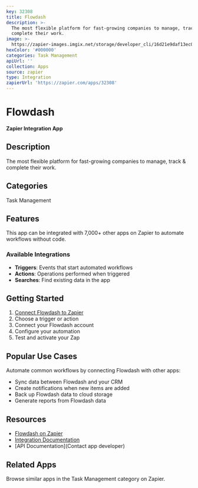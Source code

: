 ```yaml
---
key: 32308
title: Flowdash
description: >-
  The most flexible platform for fast-growing companies to manage, track &
  complete their work.
image: >-
  https://zapier-images.imgix.net/storage/developer_cli/16d21e9daf13ec0b9303996535f8b532.png?auto=format%2Ccompress&ixlib=python-3.0.0&q=50
hexColor: '#000000'
categories: Task Management
apiUrl: ''
collection: Apps
source: zapier
type: Integration
zapierUrl: 'https://zapier.com/apps/32308'
---
```

# Flowdash

**Zapier Integration App**

## Description

The most flexible platform for fast-growing companies to manage, track & complete their work.

## Categories

Task Management

## Features

This app can be integrated with 7,000+ other apps on Zapier to automate workflows without code.

### Available Integrations

- **Triggers**: Events that start automated workflows
- **Actions**: Operations performed when triggered
- **Searches**: Find existing data in the app

## Getting Started

1. [Connect Flowdash to Zapier](https://zapier.com/apps/32308)
2. Choose a trigger or action
3. Connect your Flowdash account
4. Configure your automation
5. Test and activate your Zap

## Popular Use Cases

Automate common workflows by connecting Flowdash with other apps:

- Sync data between Flowdash and your CRM
- Create notifications when new items are added
- Back up Flowdash data to cloud storage
- Generate reports from Flowdash data

## Resources

- [Flowdash on Zapier](https://zapier.com/apps/32308)
- [Integration Documentation](https://zapier.com/apps/32308/integrations)
- [API Documentation](Contact app developer)

## Related Apps

Browse similar apps in the Task Management category on Zapier.
